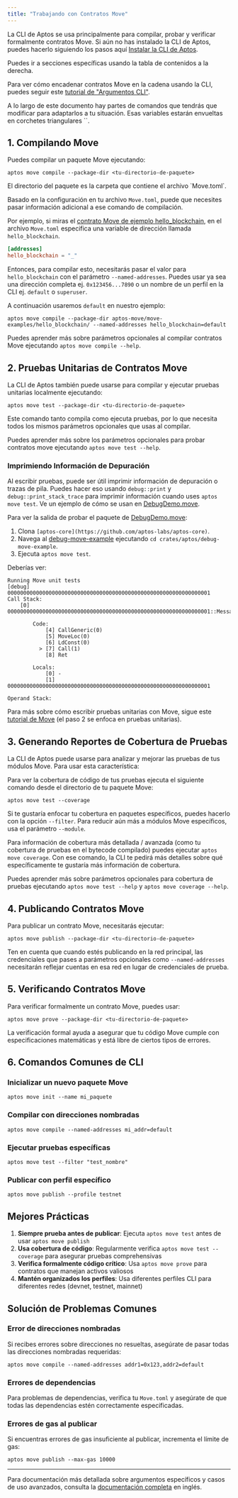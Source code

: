 ```yaml
---
title: "Trabajando con Contratos Move"
---
```



La CLI de Aptos se usa principalmente para compilar, probar y verificar formalmente contratos Move. Si aún no has instalado la CLI de Aptos, puedes hacerlo siguiendo los pasos aquí [Instalar la CLI de Aptos](/es/build/cli#-install-the-aptos-cli).

Puedes ir a secciones específicas usando la tabla de contenidos a la derecha.

Para ver cómo encadenar contratos Move en la cadena usando la CLI, puedes seguir este [tutorial de "Argumentos CLI"](/es/build/cli/working-with-move-contracts/arguments-in-json-tutorial).

<Aside type="note" emoji="ℹ️">
  A lo largo de este documento hay partes de comandos que tendrás que modificar para adaptarlos a tu situación. Esas variables estarán envueltas en corchetes triangulares `<como esto>`.
</Aside>

## 1. Compilando Move

Puedes compilar un paquete Move ejecutando:

```shellscript filename="Terminal"
aptos move compile --package-dir <tu-directorio-de-paquete>
```

<Aside type="note" emoji="ℹ️">
  El directorio del paquete es la carpeta que contiene el archivo `Move.toml`.
</Aside>

Basado en la configuración en tu archivo `Move.toml`, puede que necesites pasar información adicional a ese comando de compilación.

Por ejemplo, si miras el [contrato Move de ejemplo hello\_blockchain](https://github.com/aptos-labs/aptos-core/tree/main/aptos-move/move-examples/hello_blockchain), en el archivo `Move.toml` especifica una variable de dirección llamada `hello_blockchain`.

```toml filename="Move.toml"
[addresses]
hello_blockchain = "_"
```

Entonces, para compilar esto, necesitarás pasar el valor para `hello_blockchain` con el parámetro `--named-addresses`.
Puedes usar ya sea una dirección completa ej. `0x123456...7890` o un nombre de un perfil en la CLI ej. `default` o `superuser`.

A continuación usaremos `default` en nuestro ejemplo:

```shellscript filename="Terminal"
aptos move compile --package-dir aptos-move/move-examples/hello_blockchain/ --named-addresses hello_blockchain=default
```

Puedes aprender más sobre parámetros opcionales al compilar contratos Move ejecutando `aptos move compile --help`.

## 2. Pruebas Unitarias de Contratos Move

La CLI de Aptos también puede usarse para compilar y ejecutar pruebas unitarias localmente ejecutando:

```shellscript filename="Terminal"
aptos move test --package-dir <tu-directorio-de-paquete>
```

Este comando tanto compila como ejecuta pruebas, por lo que necesita todos los mismos parámetros opcionales que usas al compilar.

Puedes aprender más sobre los parámetros opcionales para probar contratos move ejecutando `aptos move test --help`.

### Imprimiendo Información de Depuración

Al escribir pruebas, puede ser útil imprimir información de depuración o trazas de pila. Puedes hacer eso usando `debug::print` y `debug::print_stack_trace` para imprimir información cuando uses `aptos move test`. Ve un ejemplo de cómo se usan en [DebugDemo.move](https://github.com/aptos-labs/aptos-core/blob/main/crates/aptos/debug-move-example/sources/DebugDemo.move).

Para ver la salida de probar el paquete de [DebugDemo.move](https://github.com/aptos-labs/aptos-core/blob/main/crates/aptos/debug-move-example/sources/DebugDemo.move):

1. Clona `[aptos-core](https://github.com/aptos-labs/aptos-core)`.
2. Navega al [debug-move-example](https://github.com/aptos-labs/aptos-core/tree/main/crates/aptos/debug-move-example) ejecutando `cd crates/aptos/debug-move-example`.
3. Ejecuta `aptos move test`.

Deberías ver:

```shellscript filename="Terminal"
Running Move unit tests
[debug] 0000000000000000000000000000000000000000000000000000000000000001
Call Stack:
    [0] 0000000000000000000000000000000000000000000000000000000000000001::Message::sender_can_set_message

        Code:
            [4] CallGeneric(0)
            [5] MoveLoc(0)
            [6] LdConst(0)
          > [7] Call(1)
            [8] Ret

        Locals:
            [0] -
            [1] 0000000000000000000000000000000000000000000000000000000000000001

Operand Stack:
```

Para más sobre cómo escribir pruebas unitarias con Move, sigue este [tutorial de Move](https://github.com/aptos-labs/aptos-core/tree/main/aptos-move/move-examples/move-tutorial) (el paso 2 se enfoca en pruebas unitarias).

## 3. Generando Reportes de Cobertura de Pruebas

La CLI de Aptos puede usarse para analizar y mejorar las pruebas de tus módulos Move. Para usar esta característica:

Para ver la cobertura de código de tus pruebas ejecuta el siguiente comando desde el directorio de tu paquete Move:

```shellscript filename="Terminal"
aptos move test --coverage
```

Si te gustaría enfocar tu cobertura en paquetes específicos, puedes hacerlo con la opción `--filter`. Para reducir aún más a módulos Move específicos, usa el parámetro `--module`.

Para información de cobertura más detallada / avanzada (como tu cobertura de pruebas en el bytecode compilado) puedes ejecutar `aptos move coverage`. Con ese comando, la CLI te pedirá más detalles sobre qué específicamente te gustaría más información de cobertura.

Puedes aprender más sobre parámetros opcionales para cobertura de pruebas ejecutando `aptos move test --help` y `aptos move coverage --help`.

## 4. Publicando Contratos Move

Para publicar un contrato Move, necesitarás ejecutar:

```shellscript filename="Terminal"
aptos move publish --package-dir <tu-directorio-de-paquete>
```

Ten en cuenta que cuando estés publicando en la red principal, las credenciales que pases a parámetros opcionales como `--named-addresses` necesitarán reflejar cuentas en esa red en lugar de credenciales de prueba.

## 5. Verificando Contratos Move

Para verificar formalmente un contrato Move, puedes usar:

```shellscript filename="Terminal"
aptos move prove --package-dir <tu-directorio-de-paquete>
```

La verificación formal ayuda a asegurar que tu código Move cumple con especificaciones matemáticas y está libre de ciertos tipos de errores.

## 6. Comandos Comunes de CLI

### Inicializar un nuevo paquete Move

```shellscript filename="Terminal"
aptos move init --name mi_paquete
```

### Compilar con direcciones nombradas

```shellscript filename="Terminal"
aptos move compile --named-addresses mi_addr=default
```

### Ejecutar pruebas específicas

```shellscript filename="Terminal"
aptos move test --filter "test_nombre"
```

### Publicar con perfil específico

```shellscript filename="Terminal"
aptos move publish --profile testnet
```

## Mejores Prácticas

1. **Siempre prueba antes de publicar**: Ejecuta `aptos move test` antes de usar `aptos move publish`
2. **Usa cobertura de código**: Regularmente verifica `aptos move test --coverage` para asegurar pruebas comprehensivas
3. **Verifica formalmente código crítico**: Usa `aptos move prove` para contratos que manejan activos valiosos
4. **Mantén organizados los perfiles**: Usa diferentes perfiles CLI para diferentes redes (devnet, testnet, mainnet)

## Solución de Problemas Comunes

### Error de direcciones nombradas

Si recibes errores sobre direcciones no resueltas, asegúrate de pasar todas las direcciones nombradas requeridas:

```shellscript filename="Terminal"
aptos move compile --named-addresses addr1=0x123,addr2=default
```

### Errores de dependencias

Para problemas de dependencias, verifica tu `Move.toml` y asegúrate de que todas las dependencias estén correctamente especificadas.

### Errores de gas al publicar

Si encuentras errores de gas insuficiente al publicar, incrementa el límite de gas:

```shellscript filename="Terminal"
aptos move publish --max-gas 10000
```

***

Para documentación más detallada sobre argumentos específicos y casos de uso avanzados, consulta la [documentación completa](/build/cli/working-with-move-contracts) en inglés.
